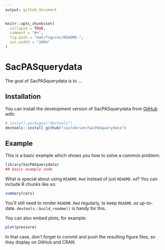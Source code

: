 ```yaml
---
output: github_document
---
```


<!-- README.md is generated from README.Rmd. Please edit that file -->

```r
knitr::opts_chunk$set(
  collapse = TRUE,
  comment = "#>",
  fig.path = "man/figures/README-",
  out.width = "100%"
)
```

# SacPASquerydata

<!-- badges: start -->
<!-- badges: end -->

The goal of SacPASquerydata is to ...

## Installation

You can install the development version of SacPASquerydata from [GitHub](https://github.com/) with:

``` r
# install.packages("devtools")
devtools::install_github("caitobrien/SacPASquerydata")
```

## Example

This is a basic example which shows you how to solve a common problem:

```r
library(SacPASquerydata)
## basic example code
```

What is special about using `README.Rmd` instead of just `README.md`? You can include R chunks like so:

```r
summary(cars)
```

You'll still need to render `README.Rmd` regularly, to keep `README.md` up-to-date. `devtools::build_readme()` is handy for this.

You can also embed plots, for example:

```r
plot(pressure)
```

In that case, don't forget to commit and push the resulting figure files, so they display on GitHub and CRAN.
